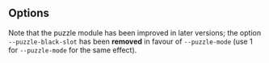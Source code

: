 {{Image requested|reason=Add a screenshot.}}
{{Module|name=puzzle|type=Video output filter|first_version=0.9.0|description=Turns the video in a jigsaw puzzle game}}

== Options ==
Note that the puzzle module has been improved in later versions; the option <code>--puzzle-black-slot</code> has been '''removed''' in favour of <code>--puzzle-mode</code> (use 1 for <code>--puzzle-mode</code> for the same effect).

{{Option
|name=puzzle-cols
|value=integer
|default=4
|description=Specifies the number of columns in the puzzle
}}
{{Option
|name=puzzle-rows
|value=integer
|default=4
|description=Specifies the number of rows in the puzzle
}}
{{Option
|name=puzzle-border
|value=integer
|default=
|description=Border
}}
{{Option
|name=puzzle-preview
|value=boolean
|default=disabled
|description=Small preview
}}
{{Option
|name=puzzle-preview-size
|value=integer
|default=
|description=Small preview size
}}
{{Option
|name=puzzle-shape-size
|value=integer
|default=
|description=Piece edge shape size
}}
{{Option
|name=puzzle-auto-shuffle
|value=integer
|default=
|description=Puzzle auto shuffle
}}
{{Option
|name=puzzle-auto-solve
|value=integer
|default=
|description=Auto solve
}}
{{Option
|name=puzzle-rotation
|value=integer
|default=
|description=0 is (0), 1 is (0/180), 2 is (0/90/180/270), 3 is (0,90,180,270,mirror)
}}
{{Option
|name=puzzle-mode
|value=integer
|default=
|description=0 is jigsaw puzzle, 1 is sliding puzzle, 2 is swap puzzle, 3 is exchange puzzle
}}
{{Option
|name=puzzle-black-slot
|default=disabled
|description=Change puzzle type to a sliding tile puzzle
}}

{{Documentation footer}}